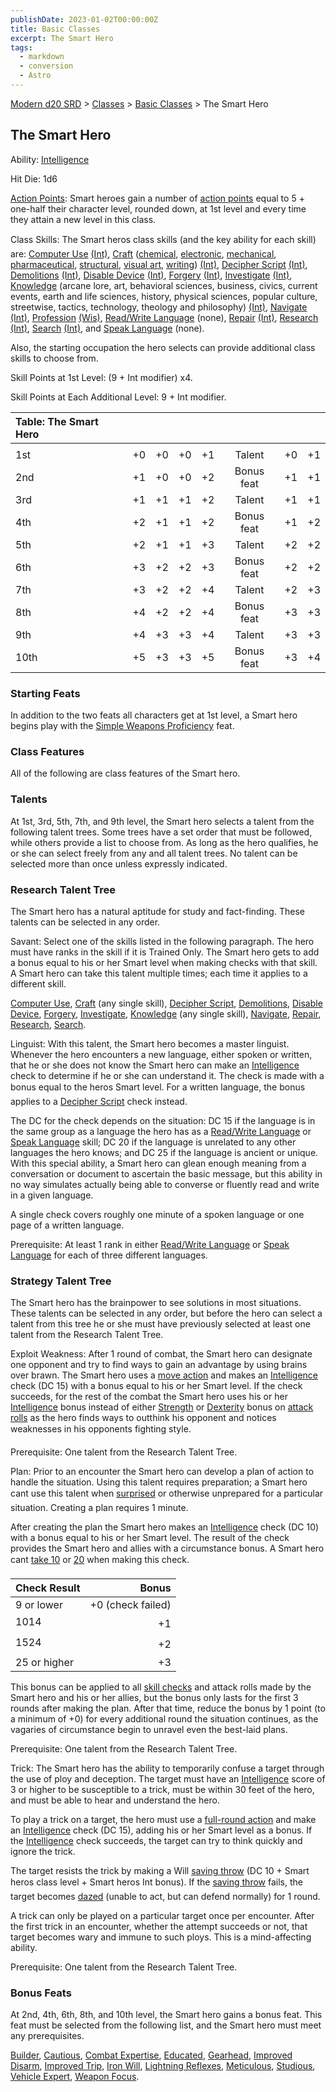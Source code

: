 ```yaml
---
publishDate: 2023-01-02T00:00:00Z
title: Basic Classes
excerpt: The Smart Hero
tags:
  - markdown
  - conversion
  - Astro
---
```


[Modern d20 SRD](/#modernD20) > [Classes](modern-d20-srd-classes-index) > [Basic Classes](modern-d20-srd-classes-basic-index) > The Smart Hero

## The Smart Hero

Ability: [Intelligence](modern-d20-srd-basics-ability-scores)

Hit Die: 1d6

[Action Points](modern-d20-srd-basics-action-points): Smart heroes gain a number of [action points](modern-d20-srd-basics-action-points) equal to 5 + one-half their character level, rounded down, at 1st level and every time they attain a new level in this class.

Class Skills: The Smart heros class skills (and the key ability for each skill) are: [Computer Use](modern-d20-srd-skills-computer-use) [(Int)](modern-d20-srd-basics-ability-scores), [Craft](modern-d20-srd-skills-craft) ([chemical](modern-d20-srd-skills-craft-chemical), [electronic](modern-d20-srd-skills-craft-electronic), [mechanical](modern-d20-srd-skills-craft-mechanical), [pharmaceutical](modern-d20-srd-skills-craft-pharmaceutical), [structural](modern-d20-srd-skills-craft-structural), [visual art](modern-d20-srd-skills-craft-visual-art), [writing](modern-d20-srd-skills-craft-writing)) [(Int)](modern-d20-srd-basics-ability-scores), [Decipher Script](modern-d20-srd-skills-decipher-script) [(Int)](modern-d20-srd-basics-ability-scores), [Demolitions](modern-d20-srd-skills-demolitions) [(Int)](modern-d20-srd-basics-ability-scores), [Disable Device](modern-d20-srd-skills-disable-device) [(Int)](modern-d20-srd-basics-ability-scores), [Forgery](modern-d20-srd-skills-forgery) [(Int)](modern-d20-srd-basics-ability-scores), [Investigate](modern-d20-srd-skills-investigate) [(Int)](modern-d20-srd-basics-ability-scores), [Knowledge](modern-d20-srd-skills-knowledge) (arcane lore, art, behavioral sciences, business, civics, current events, earth and life sciences, history, physical sciences, popular culture, streetwise, tactics, technology, theology and philosophy) [(Int)](modern-d20-srd-basics-ability-scores), [Navigate](modern-d20-srd-skills-navigate) [(Int)](modern-d20-srd-basics-ability-scores), [Profession](modern-d20-srd-skills-profession) [(Wis)](modern-d20-srd-basics-ability-scores), [Read/Write Language](modern-d20-srd-skills-read-write-language) (none), [Repair](modern-d20-srd-skills-repair) [(Int)](modern-d20-srd-basics-ability-scores), [Research](modern-d20-srd-skills-research) [(Int)](modern-d20-srd-basics-ability-scores), [Search](modern-d20-srd-skills-search) [(Int)](modern-d20-srd-basics-ability-scores), and [Speak Language](modern-d20-srd-skills-speak-language) (none).

Also, the starting occupation the hero selects can provide additional class skills to choose from.

Skill Points at 1st Level: (9 + Int modifier) x4.

Skill Points at Each Additional Level: 9 + Int modifier.

| Table: The Smart Hero |     |     |     |     |            |     |     |
| :-------------------- | :-: | :-: | :-: | :-: | :--------: | :-: | --: |
|                       |     |     |     |     |            |     |     |
| 1st                   | +0  | +0  | +0  | +1  |   Talent   | +0  |  +1 |
| 2nd                   | +1  | +0  | +0  | +2  | Bonus feat | +1  |  +1 |
| 3rd                   | +1  | +1  | +1  | +2  |   Talent   | +1  |  +1 |
| 4th                   | +2  | +1  | +1  | +2  | Bonus feat | +1  |  +2 |
| 5th                   | +2  | +1  | +1  | +3  |   Talent   | +2  |  +2 |
| 6th                   | +3  | +2  | +2  | +3  | Bonus feat | +2  |  +2 |
| 7th                   | +3  | +2  | +2  | +4  |   Talent   | +2  |  +3 |
| 8th                   | +4  | +2  | +2  | +4  | Bonus feat | +3  |  +3 |
| 9th                   | +4  | +3  | +3  | +4  |   Talent   | +3  |  +3 |
| 10th                  | +5  | +3  | +3  | +5  | Bonus feat | +3  |  +4 |

### Starting Feats

In addition to the two feats all characters get at 1st level, a Smart hero begins play with the [Simple Weapons Proficiency](modern-d20-srd-feats-simple-weapons-proficiency) feat.

### Class Features

All of the following are class features of the Smart hero.

### Talents

At 1st, 3rd, 5th, 7th, and 9th level, the Smart hero selects a talent from the following talent trees. Some trees have a set order that must be followed, while others provide a list to choose from. As long as the hero qualifies, he or she can select freely from any and all talent trees. No talent can be selected more than once unless expressly indicated.

### Research Talent Tree

The Smart hero has a natural aptitude for study and fact-finding. These talents can be selected in any order.

Savant: Select one of the skills listed in the following paragraph. The hero must have ranks in the skill if it is Trained Only. The Smart hero gets to add a bonus equal to his or her Smart level when making checks with that skill. A Smart hero can take this talent multiple times; each time it applies to a different skill.

[Computer Use](modern-d20-srd-skills-computer-use), [Craft](modern-d20-srd-skills-craft) (any single skill), [Decipher Script](modern-d20-srd-skills-decipher-script), [Demolitions](modern-d20-srd-skills-demolitions), [Disable Device](modern-d20-srd-skills-disable-device), [Forgery](modern-d20-srd-skills-forgery), [Investigate](modern-d20-srd-skills-investigate), [Knowledge](modern-d20-srd-skills-knowledge) (any single skill), [Navigate](modern-d20-srd-skills-navigate), [Repair](modern-d20-srd-skills-repair), [Research](modern-d20-srd-skills-research), [Search](modern-d20-srd-skills-search).

Linguist: With this talent, the Smart hero becomes a master linguist. Whenever the hero encounters a new language, either spoken or written, that he or she does not know the Smart hero can make an [Intelligence](modern-d20-srd-basics-ability-scores) check to determine if he or she can understand it. The check is made with a bonus equal to the heros Smart level. For a written language, the bonus applies to a [Decipher Script](modern-d20-srd-skills-decipher-script) check instead.

The DC for the check depends on the situation: DC 15 if the language is in the same group as a language the hero has as a [Read/Write Language](modern-d20-srd-skills-read-write-language) or [Speak Language](modern-d20-srd-skills-speak-language) skill; DC 20 if the language is unrelated to any other languages the hero knows; and DC 25 if the language is ancient or unique. With this special ability, a Smart hero can glean enough meaning from a conversation or document to ascertain the basic message, but this ability in no way simulates actually being able to converse or fluently read and write in a given language.

A single check covers roughly one minute of a spoken language or one page of a written language.

Prerequisite: At least 1 rank in either [Read/Write Language](modern-d20-srd-skills-read-write-language) or [Speak Language](modern-d20-srd-skills-speak-language) for each of three different languages.

### Strategy Talent Tree

The Smart hero has the brainpower to see solutions in most situations. These talents can be selected in any order, but before the hero can select a talent from this tree he or she must have previously selected at least one talent from the Research Talent Tree.

Exploit Weakness: After 1 round of combat, the Smart hero can designate one opponent and try to find ways to gain an advantage by using brains over brawn. The Smart hero uses a [move action](modern-d20-srd-combat-move-actions) and makes an [Intelligence](modern-d20-srd-basics-ability-scores) check (DC 15) with a bonus equal to his or her Smart level. If the check succeeds, for the rest of the combat the Smart hero uses his or her [Intelligence](modern-d20-srd-basics-ability-scores) bonus instead of either [Strength](modern-d20-srd-basics-ability-scores) or [Dexterity](modern-d20-srd-basics-ability-scores) bonus on [attack rolls](modern-d20-srd-combat-attack-roll) as the hero finds ways to outthink his opponent and notices weaknesses in his opponents fighting style.

Prerequisite: One talent from the Research Talent Tree.

Plan: Prior to an encounter the Smart hero can develop a plan of action to handle the situation. Using this talent requires preparation; a Smart hero cant use this talent when [surprised](modern-d20-srd-combat-surprise) or otherwise unprepared for a particular situation. Creating a plan requires 1 minute.

After creating the plan the Smart hero makes an [Intelligence](modern-d20-srd-basics-ability-scores) check (DC 10) with a bonus equal to his or her Smart level. The result of the check provides the Smart hero and allies with a circumstance bonus. A Smart hero cant [take 10](modern-d20-srd-skills-skill-basics-php#take10-index) or [20](modern-d20-srd-skills-skill-basics-php#take20-index) when making this check.

| Check Result |             Bonus |
| :----------- | ----------------: |
| 9 or lower   | +0 (check failed) |
| 1014         |                +1 |
| 1524         |                +2 |
| 25 or higher |                +3 |

This bonus can be applied to all [skill checks](modern-d20-srd-skills-skill-basics-php#skill-check-index) and attack rolls made by the Smart hero and his or her allies, but the bonus only lasts for the first 3 rounds after making the plan. After that time, reduce the bonus by 1 point (to a minimum of +0) for every additional round the situation continues, as the vagaries of circumstance begin to unravel even the best-laid plans.

Prerequisite: One talent from the Research Talent Tree.

Trick: The Smart hero has the ability to temporarily confuse a target through the use of ploy and deception. The target must have an [Intelligence](modern-d20-srd-basics-ability-scores) score of 3 or higher to be susceptible to a trick, must be within 30 feet of the hero, and must be able to hear and understand the hero.

To play a trick on a target, the hero must use a [full-round action](modern-d20-srd-combat-full-round-actions) and make an [Intelligence](modern-d20-srd-basics-ability-scores) check (DC 15), adding his or her Smart level as a bonus. If the [Intelligence](modern-d20-srd-basics-ability-scores) check succeeds, the target can try to think quickly and ignore the trick.

The target resists the trick by making a Will [saving throw](modern-d20-srd-basics-saving-throws) (DC 10 + Smart heros class level + Smart heros Int bonus). If the [saving throw](modern-d20-srd-basics-saving-throws) fails, the target becomes [dazed](modern-d20-srd-conditions-index) (unable to act, but can defend normally) for 1 round.

A trick can only be played on a particular target once per encounter. After the first trick in an encounter, whether the attempt succeeds or not, that target becomes wary and immune to such ploys. This is a mind-affecting ability.

Prerequisite: One talent from the Research Talent Tree.

### Bonus Feats

At 2nd, 4th, 6th, 8th, and 10th level, the Smart hero gains a bonus feat. This feat must be selected from the following list, and the Smart hero must meet any prerequisites.

[Builder](modern-d20-srd-feats-builder), [Cautious](modern-d20-srd-feats-cautious), [Combat Expertise](modern-d20-srd-feats-combat-expertise), [Educated](modern-d20-srd-feats-educated), [Gearhead](modern-d20-srd-feats-gearhead), [Improved Disarm](modern-d20-srd-feats-improved-disarm), [Improved Trip](modern-d20-srd-feats-improved-trip), [Iron Will](modern-d20-srd-feats-iron-will), [Lightning Reflexes](modern-d20-srd-feats-lightning-reflexes), [Meticulous](modern-d20-srd-feats-meticulous), [Studious](modern-d20-srd-feats-studious), [Vehicle Expert](modern-d20-srd-feats-vehicle-expert), [Weapon Focus](modern-d20-srd-feats-weapon-focus).
